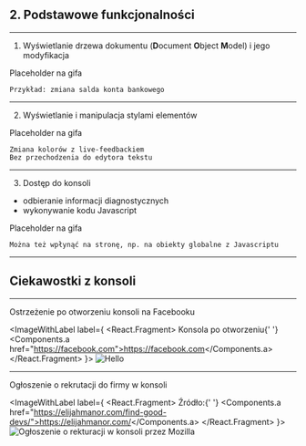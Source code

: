 


## 2. Podstawowe funkcjonalności

---

1. Wyświetlanie drzewa dokumentu (**D**ocument **O**bject **M**odel) i jego modyfikacja

Placeholder na gifa

```notes
Przykład: zmiana salda konta bankowego
```

---

2. Wyświetlanie i manipulacja stylami elementów

Placeholder na gifa

```notes
Zmiana kolorów z live-feedbackiem
Bez przechodzenia do edytora tekstu
```

---

3. Dostęp do konsoli

* odbieranie informacji diagnostycznych
* wykonywanie kodu Javascript

Placeholder na gifa

```notes
Można też wpłynąć na stronę, np. na obiekty globalne z Javascriptu
```

---

## Ciekawostki z konsoli

---

Ostrzeżenie po otworzeniu konsoli na Facebooku

<ImageWithLabel label={
  <React.Fragment>
    Konsola po otworzeniu{' '}
    <Components.a href="https://facebook.com">https://facebook.com</Components.a>
  </React.Fragment>
}>
  <img src="https://i.gyazo.com/0fc181638fa4e430a2b0a59b0e953795.png" alt="Hello" />
</ImageWithLabel>

---

Ogłoszenie o rekrutacji do firmy w konsoli

<ImageWithLabel label={
  <React.Fragment>
    Źródło:{' '}
    <Components.a href="https://elijahmanor.com/find-good-devs/">https://elijahmanor.com/</Components.a>
  </React.Fragment>
}>
  <img
    src="https://elijahmanor.com/assets/images/2014/Aug/Screen_Shot_2014_08_14_at_12_52_54_PM-1.png"
    alt="Ogłoszenie o rekturacji w konsoli przez Mozilla" />
</ImageWithLabel>




